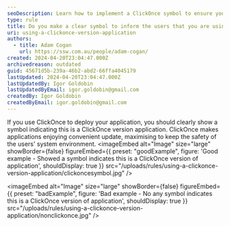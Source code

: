 ```yaml
---
seoDescription: Learn how to implement a ClickOnce symbol to ensure your application deployment is clear and secure.
type: rule
title: Do you make a clear symbol to inform the users that you are using a ClickOnce version application?
uri: using-a-clickonce-version-application
authors:
  - title: Adam Cogan
    url: https://ssw.com.au/people/adam-cogan/
created: 2024-04-20T23:04:47.000Z
archivedreason: outdated
guid: 45671d5b-239a-46b2-abd2-66ffa4045179
lastUpdated: 2024-04-20T23:04:47.000Z
lastUpdatedBy: Igor Goldobin
lastUpdatedByEmail: igor.goldobin@gmail.com
createdBy: Igor Goldobin
createdByEmail: igor.goldobin@gmail.com
---
```

If you use ClickOnce to deploy your application, you should clearly show a symbol indicating this is a ClickOnce version application. ClickOnce makes applications enjoying convenient update, maximising to keep the safety of the users' system environment.
<imageEmbed
  alt="Image"
  size="large"
  showBorder={false}
  figureEmbed={{
    preset: "goodExample",
    figure: 'Good example - Showed a symbol indicates this is a ClickOnce version of application',
    shouldDisplay: true
  }}
  src="/uploads/rules/using-a-clickonce-version-application/clickoncesymbol.jpg"
/>

<imageEmbed
  alt="Image"
  size="large"
  showBorder={false}
  figureEmbed={{
    preset: "badExample",
    figure: 'Bad example - No any symbol indicates this is a ClickOnce version of application',
    shouldDisplay: true
  }}
  src="/uploads/rules/using-a-clickonce-version-application/nonclickonce.jpg"
/>
